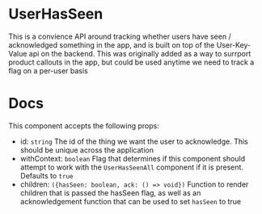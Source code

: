 # UserHasSeen

This is a convience API around tracking whether users have seen / acknowledged something in the app, and is built on top of the User-Key-Value api on the backend.
This was originally added as a way to surrport product callouts in the app, but could be used anytime we need to track a flag on a per-user basis

# Docs

This component accepts the following props:

- id: `string` The id of the thing we want the user to acknowledge. This should be unique across the application
- withContext: `boolean` Flag that determines if this component should attempt to work with the `UserHasSeenAll` component if it is present. Defaults to `true`
- children: `({hasSeen: boolean, ack: () => void})` Function to render children that is passed the hasSeen flag, as well as an acknowledgement function that can be used to set `hasSeen` to true
